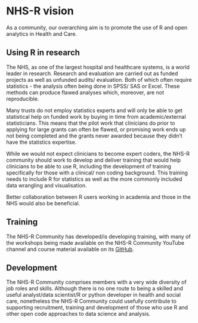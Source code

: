 # NHS-R vision {.unnumbered}

As a community, our overarching aim is to promote the use of R and open analytics in Health and Care.

## Using R in research

The NHS, as one of the largest hospital and healthcare systems, is a world leader in research. 
Research and evaluation are carried out as funded projects as well as unfunded audits/ evaluation. 
Both of which often require statistics - the analysis often being done in SPSS/ SAS or Excel. 
These methods can produce flawed analyses which, moreover, are not reproducible. 

Many trusts do not employ statistics experts and will only be able to get statistical help on funded work by buying in time from academic/external statisticians. 
This means that the pilot work that clinicians do prior to applying for large grants can often be flawed, or promising work ends up not being completed and the grants never awarded because they didn't have the statistics expertise.

While we would not expect clinicians to become expert coders, the NHS-R community should work to develop and deliver training that would help clinicians to be able to use R, including the development of training specifically for those with a clinical/ non coding background. 
This training needs to include R for statistics as well as the more commonly included data wrangling and visualisation.

Better collaboration between R users working in academia and those in the NHS would also be beneficial.

## Training

The NHS-R Community has developed/is developing training, with many of the workshops being made available on the NHS-R Community YouTube channel and course material available on its [GitHub](https://github.com/nhs-r-community). 

## Development 

The NHS-R Community comprises members with a very wide diversity of job roles and skills. 
Although there is no one route to being a skilled and useful analyst/data scientist/R or python developer in health and social care, nonetheless the NHS-R Community could usefully contribute to supporting recruitment, training and development of those who use R and other open code approaches to data science and analysis. 

